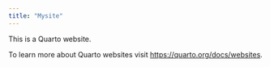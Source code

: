 ```yaml
---
title: "Mysite"
---
```


This is a Quarto website.

To learn more about Quarto websites visit <https://quarto.org/docs/websites>.
